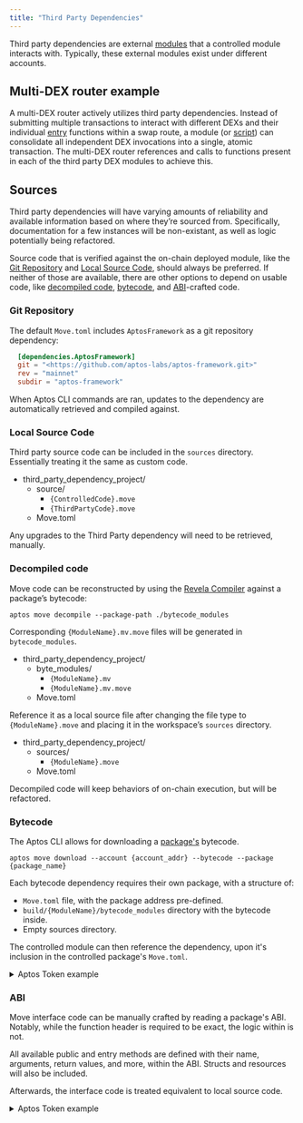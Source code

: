 ```yaml
---
title: "Third Party Dependencies"
---
```


Third party dependencies are external [modules](/build/smart-contracts/book/modules-and-scripts) that a controlled module interacts with. Typically, these external modules exist under different accounts.






## Multi-DEX router example

A multi-DEX router actively utilizes third party dependencies. Instead of submitting multiple transactions to interact with different DEXs and their individual [entry](/build/smart-contracts/book/functions.mdx#entry-modifier) functions within a swap route, a module (or [script](/build/smart-contracts/book/modules-and-scripts.mdx#scripts)) can consolidate all independent DEX invocations into a single, atomic transaction. The multi-DEX router references and calls to functions present in each of the third party DEX modules to achieve this.

## Sources

Third party dependencies will have varying amounts of reliability and available information based on where they’re sourced from. Specifically, documentation for a few instances will be non-existant, as well as logic potentially being refactored.

Source code that is verified against the on-chain deployed module, like the [Git Repository](#git-repository) and [Local Source Code](#local-source-code), should always be preferred. If neither of those are available, there are other options to depend on usable code, like [decompiled code](#decompiled-code), [bytecode](#bytecode), and [ABI](#abi)-crafted code.

### Git Repository

The default `Move.toml` includes `AptosFramework` as a git repository dependency:

```toml filename="Move.toml"
  [dependencies.AptosFramework]
  git = "<https://github.com/aptos-labs/aptos-framework.git>"
  rev = "mainnet"
  subdir = "aptos-framework"
```

When Aptos CLI commands are ran, updates to the dependency are automatically retrieved and compiled against.

### Local Source Code

Third party source code can be included in the `sources` directory. Essentially treating it the same as custom code.



<FileTree>

- third_party_dependency_project/
  - source/
    - `{ControlledCode}.move`
    - `{ThirdPartyCode}.move`
  - Move.toml

</FileTree>



<Aside type="caution" emoji="⚠️">
  Any upgrades to the Third Party dependency will need to be retrieved, manually.
</Aside>

### Decompiled code

Move code can be reconstructed by using the [Revela Compiler](https://aptoslabs.medium.com/move-revealed-the-revela-decompiler-b206eaf48b45#27ad) against a package’s bytecode:

```shellscript filename="Terminal"
aptos move decompile --package-path ./bytecode_modules
```

Corresponding `{ModuleName}.mv.move` files will be generated in `bytecode_modules`.



<FileTree>

- third_party_dependency_project/
  - byte_modules/
    - `{ModuleName}.mv`
    - `{ModuleName}.mv.move`
  - Move.toml

</FileTree>



Reference it as a local source file after changing the file type to `{ModuleName}.move` and placing it in the workspace’s `sources` directory.



<FileTree>

- third_party_dependency_project/
  - sources/
    - `{ModuleName}.move`
  - Move.toml

</FileTree>



<Aside type="note" emoji="ℹ️">
  Decompiled code will keep behaviors of on-chain execution, but will be refactored.
</Aside>

### Bytecode

The Aptos CLI allows for downloading a [package&apos;s](/build/smart-contracts/book/packages) bytecode.

```shellscript filename="Terminal"
aptos move download --account {account_addr} --bytecode --package {package_name}
```

Each bytecode dependency requires their own package, with a structure of:

- `Move.toml` file, with the package address pre-defined.
- `build/{ModuleName}/bytecode_modules` directory with the bytecode inside.
- Empty sources directory.

The controlled module can then reference the dependency, upon it&apos;s inclusion in the controlled package&apos;s `Move.toml`.

<details>
  <summary>Aptos Token example</summary>

  A controlled `invoking_code.move` module interacts with the external `aptos_token` module:

  ```move filename="invoking_code.move"
  module invoker::invoking_code {
      use aptos_token_objects_addr::aptos_token;

      public entry fun wrapper_add_property(): u64 {
          aptos_token::add_property(...);
      }
  }
  ```

  The below command retrieves the necessary [AptosTokenObjects package](https://explorer.aptoslabs.com/account/0x4/modules/code/aptos_token/mint?network=mainnet) bytecode from the Mainnet.

  ```shellscript filename="Terminal"
  aptos move download --account 0x4 \
  --bytecode --package AptosTokenObjects \
  --output-dir ./aptos_token_bytecode_output/
  ```

<FileTree>

- invoking_code/
  - aptos_token_bytecode_output/
    - byte_modules/
      - aptos_token.mv
  - sources/
    - invoking_code.move
  - Move.toml

</FileTree>

  The created dependency package structure and contents for `aptos_token` is:

<FileTree>

- aptos_token_objects_addr/
  - build/
    - aptos_token/
      - bytecode_modules/
        - aptos_token.mv
  - sources/
    - ...
  - Move.toml
- invoking_code/
  - aptos_token_bytecode_output/
    - byte_modules/
      - aptos_token.mv
      - aptos_token.mv.move
      - ...
  - sources/
    - invoking_code.move
  - Move.toml

</FileTree>

  ```toml filename="aptos_token_objects_addr/Move.toml"
  [package]
  name = "aptos_token"
  version = "0.0.0"
  [addresses]
  aptos_token_module_addr = "0x4"
  ```

  The dependency list from the controlled `invoking_code.move` module will include a local reference to the bytecode package, allowing for compilation.

  ```toml filename="invoking_code/Move.toml"
  [package]
  name = "invoking_code"
  [addresses]
  invoker = "_"
  [dependencies]
  aptos_token = { local = "../aptos_token_objects_addr" }
  ```
</details>

### ABI

Move interface code can be manually crafted by reading a package&apos;s ABI. Notably, while the function header is required to be exact, the logic within is not.

<Aside type="note" emoji="ℹ️">
  All available public and entry methods are defined with their name, arguments, return values, and more, within the ABI. Structs and resources will also be included.
</Aside>

Afterwards, the interface code is treated equivalent to local source code.

<details>
  <summary>Aptos Token example</summary>

  Below is a portion of the `AptosTokenObjects` ABI, gathered from the [Aptos Explorer](https://explorer.aptoslabs.com/account/0x0000000000000000000000000000000000000000000000000000000000000004/modules/code/aptos_token?network=mainnet#:~\:text=1114-,ABI,-%7B):

  ```json
  {
  "address": "0x4",
  "name": "aptos_token",
  "friends": [],
  "exposed_functions": [
      {
      "name": "add_property",
      "visibility": "public",
      "is_entry": true,
      "is_view": false,
      "generic_type_params": [
          {
          "constraints": [
              "key"
          ]
          }
      ],
      "params": [
          "&signer",
          "0x1::object::Object<T0>",
          "0x1::string::String",
          "0x1::string::String",
          "vector<u8>"
      ],
      "return": []
      },
      ...
  ]
  }
  ```

  An interface Move file can be handwritten and treated as a source file. Looking similar to:

  ```move
  module 0x4::aptos_token {
      // ...
      public entry fun add_property<T: key>(
          creator: &signer,
          token: Object<T>,
          key: String,
          type: String,
          value: vector<u8>,
      ) acquires AptosCollection, AptosToken {
          abort 0
      }
  }
  ```

<FileTree>

- third_party_dependency_project/
  - source/
    - `{ControlledCode}.move`
    - aptos_token.move
  - Move.toml

</FileTree>
</details>
